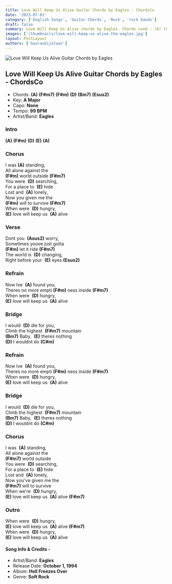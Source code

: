 ```yaml
---
title: Love Will Keep Us Alive Guitar Chords by Eagles - ChordsCo
date: '2023-07-01'
category: ['English Songs', 'Guitar Chords', 'Rock', 'rock bands']
draft: false
summary: Love Will Keep Us Alive chords by Eagles. Chords used - (A) (F#m7) (F#m) (D) (Bm7) (Esus2). Key - A major.
images: ['/thumbnails/love-will-keep-us-alive-the-eagles.jpg']
layout: PostLayout
authors: ['Gauravbijalwan']
---
```


![Love Will Keep Us Alive Guitar Chords by Eagles](/thumbnails/love-will-keep-us-alive-the-eagles.jpg)

## Love Will Keep Us Alive Guitar Chords by Eagles - ChordsCo

- Chords: **(A)** **(F#m7)** **(F#m)** **(D)** **(Bm7)** **(Esus2)**
- Key: **A Major**
- Capo: **None**
- Tempo: **99 BPM**
- Artist/Band: **Eagles**

### Intro

**(A)** **(F#m)** **(D)** **(E)** **(A)**

### Chorus

I was **(A)** standing,\
All alone against the\
**(F#m)** world outside **(F#m7)**\
You were  **(D)** searching,\
For a place to  **(E)** hide\
Lost and  **(A)** lonely,\
Now you given me the\
**(F#m)** will to survive **(F#m7)**\
When were  **(D)** hungry,\
**(E)** love will keep us  **(A)** alive

### Verse

Dont you  **(Asus2)** worry,\
Sometimes youve just gotta\
**(F#m)** let it ride **(F#m7)**\
The world is  **(D)** changing,\
Right before your  **(E)** eyes **(Esus2)**

### Refrain

Now Ive  **(A)** found you,\
Theres no more empti **(F#m)** ness inside **(F#m7)**\
When were  **(D)** hungry,\
**(E)** love will keep us  **(A)** alive

### Bridge

I would  **(D)** die for you,\
Climb the highest  **(F#m7)** mountain\
**(Bm7)** Baby,  **(E)** theres nothing\
**(D)** I wouldnt do **(C#m)**

### Refrain   

Now Ive  **(A)** found you,\
Theres no more empti **(F#m)** ness inside **(F#m7)**\
When were  **(D)** hungry,\
**(E)** love will keep us  **(A)** alive

### Bridge 

I would  **(D)** die for you,\
Climb the highest  **(F#m7)** mountain\
**(Bm7)** Baby,  **(E)** theres nothing\
**(D)** I wouldnt do **(C#m)**

### Chorus

I was  **(A)** standing,\
All alone against the\
**(F#m7)** world outside\
You were  **(D)** searching,\
For a place to  **(E)** hide\
Lost and  **(A)** lonely,\
Now you've given me the\
**(F#m7)** will to survive\
When we're  **(D)** hungry,\
**(E)** love will keep us  **(A)** alive **(F#m7)**

### Outro

When were  **(D)** hungry,\
**(E)** love will keep us  **(A)** alive **(F#m7)**\
When were  **(D)** hungry,\
**(E)** love will keep us  **(A)** alive

#### Song Info & Credits -

- Artist/Band: **Eagles**
- Release Date: **October 1, 1994**
- Album: **Hell Freezes Over**
- Genre: **Soft Rock**
